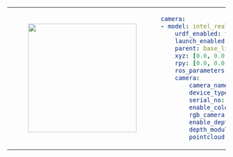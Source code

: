 <table>
    <tr>
        <td>
            <center>
            <figure>
                <img
                    src={require("./img/intel_realsense.png").default}
                    width="250"
                />
            </figure>
            </center>
        </td>
<td>

```yaml
camera:
- model: intel_realsense
    urdf_enabled: true
    launch_enabled: true
    parent: base_link
    xyz: [0.0, 0.0, 0.0]
    rpy: [0.0, 0.0, 0.0]
    ros_parameters:
    camera:
        camera_name: camera_0
        device_type: d435
        serial_no: "0"
        enable_color: true
        rgb_camera.profile: 640,480,30
        enable_depth: true
        depth_module.profile: 640,480,30
        pointcloud.enable: true
```
</td>
</tr>
</table>
